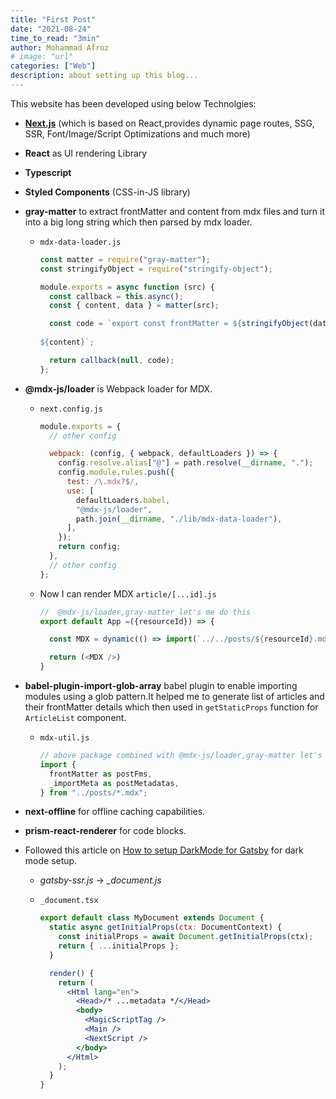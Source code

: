 ```yaml
---
title: "First Post"
date: "2021-08-24"
time_to_read: "3min"
author: Mohammad Afroz
# image: "url"
categories: ["Web"]
description: about setting up this blog...
---
```


This website has been developed using below Technolgies:

- **[Next.js](https://nextjs.org/docs)** (which is based on React,provides dynamic page routes, SSG, SSR, Font/Image/Script Optimizations and much more)
- **React** as UI rendering Library
- **Typescript**
- **Styled Components** (CSS-in-JS library)
- **gray-matter** to extract frontMatter and content from mdx files and turn it into a big long string which then parsed by mdx loader.

  - `mdx-data-loader.js`

    ```js
    const matter = require("gray-matter");
    const stringifyObject = require("stringify-object");

    module.exports = async function (src) {
      const callback = this.async();
      const { content, data } = matter(src);

      const code = `export const frontMatter = ${stringifyObject(data)}
      
    ${content}`;

      return callback(null, code);
    };
    ```

- **@mdx-js/loader** is Webpack loader for MDX.

  - `next.config.js`

    ```js
    module.exports = {
      // other config

      webpack: (config, { webpack, defaultLoaders }) => {
        config.resolve.alias["@"] = path.resolve(__dirname, ".");
        config.module.rules.push({
          test: /\.mdx?$/,
          use: [
            defaultLoaders.babel,
            "@mdx-js/loader",
            path.join(__dirname, "./lib/mdx-data-loader"),
          ],
        });
        return config;
      },
      // other config
    };
    ```

  - Now I can render MDX `article/[...id].js`

    ```js
    //  @mdx-js/loader,gray-matter let's me do this
    export default App =({resourceId}) => {

      const MDX = dynamic(() => import(`../../posts/${resourceId}.mdx`)

      return (<MDX />)
    }

    ```

- **babel-plugin-import-glob-array** babel plugin to enable importing modules using a glob pattern.It helped me to generate list of articles and their frontMatter details which then used in `getStaticProps` function for `ArticleList` component.

  - `mdx-util.js`

    ```js
    // above package combined with @mdx-js/loader,gray-matter let's me do this
    import {
      frontMatter as postFms,
      _importMeta as postMetadatas,
    } from "../posts/*.mdx";
    ```

- **next-offline** for offline caching capabilities.
- **prism-react-renderer** for code blocks.
- Followed this article on [How to setup DarkMode for Gatsby](https://www.joshwcomeau.com/react/dark-mode/) for dark mode setup.

  - _gatsby-ssr.js_ -> _\_document.js_
  - `_document.tsx`

    ```jsx
    export default class MyDocument extends Document {
      static async getInitialProps(ctx: DocumentContext) {
        const initialProps = await Document.getInitialProps(ctx);
        return { ...initialProps };
      }

      render() {
        return (
          <Html lang="en">
            <Head>/* ...metadata */</Head>
            <body>
              <MagicScriptTag />
              <Main />
              <NextScript />
            </body>
          </Html>
        );
      }
    }
    ```
